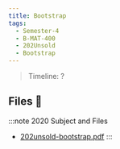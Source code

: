 ```yaml
---
title: Bootstrap
tags:
  - Semester-4
  - B-MAT-400
  - 202Unsold
  - Bootstrap
---
```

> Timeline: ?


## Files 📂

:::note 2020 Subject and Files
- [202unsold-bootstrap.pdf](https://github.com/Studio-17/Epitech-Subjects/raw/main/Semester-4/B-MAT-400/202Unsold/Bootstrap/202unsold-bootstrap.pdf)
:::

